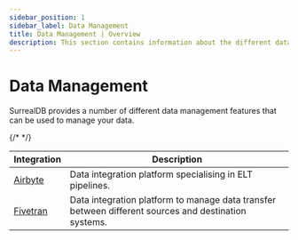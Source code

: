 ```yaml
---
sidebar_position: 1
sidebar_label: Data Management
title: Data Management | Overview
description: This section contains information about the different data management features of SurrealDB.
---
```



# Data Management

SurrealDB provides a number of different data management features that can be used to manage your data.

<table>
    <thead>
        <tr>
            <th>Integration</th>
            <th>Description</th>
        </tr>
    </thead>
    <tbody>
        {/* <tr>
            <td><a href="/docs/integrations/data-mangaement/airbyte">Airbyte</a></td>
            <td>Data integration platform specialising in ELT pipelines.</td>
        </tr> */}
        <tr>
            <td><a href="/docs/integrations/data-mangaement/fivetran">Fivetran</a></td>
            <td>Data integration platform to manage data transfer between different sources and destination systems.</td>
        </tr>
    </tbody>
</table>